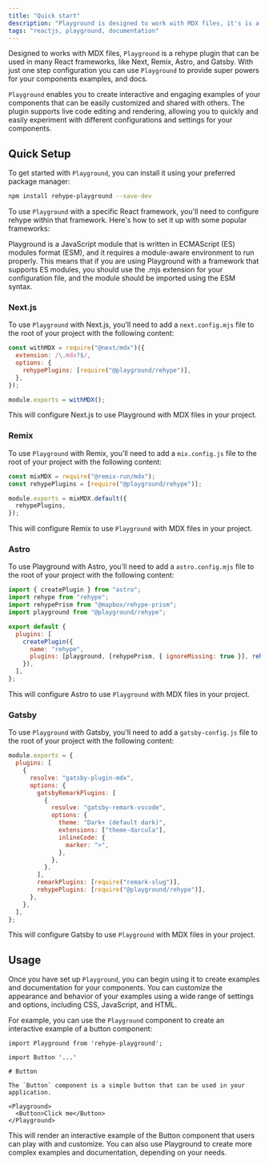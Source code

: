 ```yaml
---
title: "Quick start"
description: "Playground is designed to work with MDX files, it's is a playground for ReactJs components."
tags: "reactjs, playground, documentation"
---
```





Designed to works with MDX files, `Playground` is a rehype plugin that can be used in many React frameworks, like Next, Remix, Astro, and Gatsby. With just one step configuration you can use `Playground` to provide super powers for your components examples, and docs.

`Playground` enables you to create interactive and engaging examples of your components that can be easily customized and shared with others. The plugin supports live code editing and rendering, allowing you to quickly and easily experiment with different configurations and settings for your components.

## Quick Setup

To get started with `Playground`, you can install it using your preferred package manager:

```bash
npm install rehype-playground --save-dev
```

To use `Playground` with a specific React framework, you'll need to configure rehype within that framework. Here's how to set it up with some popular frameworks:

<Callout type="info">
  Playground is a JavaScript module that is written in ECMAScript (ES) modules
  format (ESM), and it requires a module-aware environment to run properly. This
  means that if you are using Playground with a framework that supports ES
  modules, you should use the .mjs extension for your configuration file, and
  the module should be imported using the ESM syntax.
</Callout>

### Next.js

To use `Playground` with Next.js, you'll need to add a `next.config.mjs` file to the root of your project with the following content:

```js
const withMDX = require("@next/mdx")({
  extension: /\.mdx?$/,
  options: {
    rehypePlugins: [require("@playground/rehype")],
  },
});

module.exports = withMDX();
```

This will configure Next.js to use Playground with MDX files in your project.

### Remix

To use `Playground` with Remix, you'll need to add a `mix.config.js` file to the root of your project with the following content:

```js
const mixMDX = require("@remix-run/mdx");
const rehypePlugins = [require("@playground/rehype")];

module.exports = mixMDX.default({
  rehypePlugins,
});
```

This will configure Remix to use `Playground` with MDX files in your project.

### Astro

To use Playground with Astro, you'll need to add a `astro.config.mjs` file to the root of your project with the following content:

```js
import { createPlugin } from "astro";
import rehype from "rehype";
import rehypePrism from "@mapbox/rehype-prism";
import playground from "@playground/rehype";

export default {
  plugins: [
    createPlugin({
      name: "rehype",
      plugins: [playground, [rehypePrism, { ignoreMissing: true }], rehype()],
    }),
  ],
};
```

This will configure Astro to use `Playground` with MDX files in your project.

### Gatsby

To use `Playground` with Gatsby, you'll need to add a `gatsby-config.js` file to the root of your project with the following content:

```js
module.exports = {
  plugins: [
    {
      resolve: "gatsby-plugin-mdx",
      options: {
        gatsbyRemarkPlugins: [
          {
            resolve: "gatsby-remark-vscode",
            options: {
              theme: "Dark+ (default dark)",
              extensions: ["theme-darcula"],
              inlineCode: {
                marker: ">",
              },
            },
          },
        ],
        remarkPlugins: [require("remark-slug")],
        rehypePlugins: [require("@playground/rehype")],
      },
    },
  ],
};
```

This will configure Gatsby to use `Playground` with MDX files in your project.

## Usage

Once you have set up `Playground`, you can begin using it to create examples and documentation for your components. You can customize the appearance and behavior of your examples using a wide range of settings and options, including CSS, JavaScript, and HTML.

For example, you can use the `Playground` component to create an interactive example of a button component:

```mdx
import Playground from 'rehype-playground';

import Button '...'

# Button

The `Button` component is a simple button that can be used in your application.

<Playground>
  <Button>Click me</Button>
</Playground>
```

This will render an interactive example of the Button component that users can play with and customize. You can also use Playground to create more complex examples and documentation, depending on your needs.
